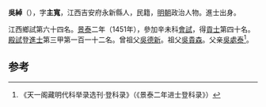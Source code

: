'''吳綽'''（{{bd|1424年||？}}），字'''主寬'''，江西吉安府永新縣人，民籍，[[明朝|明朝]]政治人物。進士出身。

江西鄉試第六十四名。[[景泰|景泰]]二年（1451年），參加辛未科[[會試|會試]]，得[[貢士|貢士]]第四十名。[[殿試|殿試]]登[[進士|進士]]第三甲第一百一十二名。曾祖父[[吳德新|吳德新]]。祖父[[吳貴森|吳貴森]]。父亲[[吳處泰|吳處泰]]<ref>《天一阁藏明代科举录选刊·登科录》（《景泰二年进士登科录》）</ref>。

==参考==
{{reflist}}
{{明朝人物小作品}}
{{景泰二年辛未科殿試金榜}}